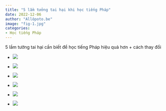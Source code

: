 ```yaml
---
title: "5 lầm tưởng tai hại khi học tiếng Pháp"
date: 2022-12-06
author: "Allôpoto.be"
image: "fig-1.jpg"
categories:
- Học tiếng Pháp 
---
```


5 lầm tưởng tai hại cần biết để học tiếng Pháp hiệu quả hơn + cách thay đổi

-   ![](fig-2.jpg)

-   ![](fig-3.jpg)

-   ![](fig-4.jpg)

-   ![](fig-5.jpg)

-   ![](fig-6.jpg)

-   ![](fig-end.jpg)
